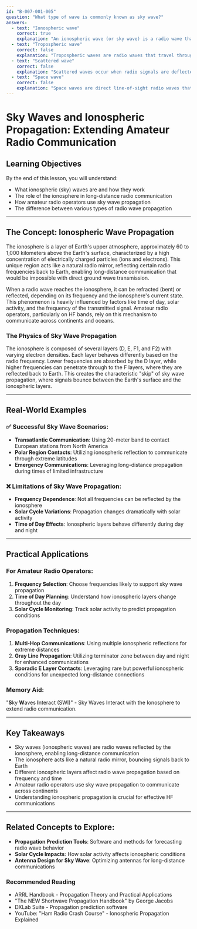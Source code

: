 ```yaml
---
id: "B-007-001-005"
question: "What type of wave is commonly known as sky wave?"
answers:
  - text: "Ionospheric wave"
    correct: true
    explanation: "An ionospheric wave (or sky wave) is a radio wave that is reflected or refracted by the ionosphere, allowing it to travel beyond the line of sight by bouncing between the Earth's surface and the ionized layers of the upper atmosphere. This phenomenon enables long-distance communication on HF amateur radio bands by allowing signals to travel much farther than would be possible with direct ground wave propagation."
  - text: "Tropospheric wave"
    correct: false
    explanation: "Tropospheric waves are radio waves that travel through the lowest layer of Earth's atmosphere (the troposphere) and are typically used for short to medium-distance communications. These waves are affected by weather conditions and atmospheric phenomena but do not have the long-distance capabilities of ionospheric waves. They are more commonly associated with VHF and UHF communications."
  - text: "Scattered wave"
    correct: false
    explanation: "Scattered waves occur when radio signals are deflected or dispersed by objects in their path, such as terrain, buildings, or atmospheric particles. While scattering can affect radio wave propagation, it is not a primary mode of long-distance communication like the ionospheric (sky) wave, which involves deliberate reflection from the ionosphere."
  - text: "Space wave"
    correct: false
    explanation: "Space waves are direct line-of-sight radio waves that travel from the transmitting antenna to the receiving antenna without reflection. These are typical of UHF and microwave communications and are limited by the curvature of the Earth. Unlike sky waves, space waves do not bounce off the ionosphere and are restricted to relatively short distances."
---
```


# Sky Waves and Ionospheric Propagation: Extending Amateur Radio Communication

## Learning Objectives
By the end of this lesson, you will understand:
- What ionospheric (sky) waves are and how they work
- The role of the ionosphere in long-distance radio communication
- How amateur radio operators use sky wave propagation
- The difference between various types of radio wave propagation

---

## The Concept: Ionospheric Wave Propagation

The ionosphere is a layer of Earth's upper atmosphere, approximately 60 to 1,000 kilometers above the Earth's surface, characterized by a high concentration of electrically charged particles (ions and electrons). This unique region acts like a natural radio mirror, reflecting certain radio frequencies back to Earth, enabling long-distance communication that would be impossible with direct ground wave transmission.

When a radio wave reaches the ionosphere, it can be refracted (bent) or reflected, depending on its frequency and the ionosphere's current state. This phenomenon is heavily influenced by factors like time of day, solar activity, and the frequency of the transmitted signal. Amateur radio operators, particularly on HF bands, rely on this mechanism to communicate across continents and oceans.

### The Physics of Sky Wave Propagation

The ionosphere is composed of several layers (D, E, F1, and F2) with varying electron densities. Each layer behaves differently based on the radio frequency. Lower frequencies are absorbed by the D layer, while higher frequencies can penetrate through to the F layers, where they are reflected back to Earth. This creates the characteristic "skip" of sky wave propagation, where signals bounce between the Earth's surface and the ionospheric layers.

---

## Real-World Examples

### ✅ Successful Sky Wave Scenarios:
- **Transatlantic Communication**: Using 20-meter band to contact European stations from North America
- **Polar Region Contacts**: Utilizing ionospheric reflection to communicate through extreme latitudes
- **Emergency Communications**: Leveraging long-distance propagation during times of limited infrastructure

### ❌ Limitations of Sky Wave Propagation:
- **Frequency Dependence**: Not all frequencies can be reflected by the ionosphere
- **Solar Cycle Variations**: Propagation changes dramatically with solar activity
- **Time of Day Effects**: Ionospheric layers behave differently during day and night

---

## Practical Applications

### For Amateur Radio Operators:
1. **Frequency Selection**: Choose frequencies likely to support sky wave propagation
2. **Time of Day Planning**: Understand how ionospheric layers change throughout the day
3. **Solar Cycle Monitoring**: Track solar activity to predict propagation conditions

### Propagation Techniques:
1. **Multi-Hop Communications**: Using multiple ionospheric reflections for extreme distances
2. **Gray Line Propagation**: Utilizing terminator zone between day and night for enhanced communications
3. **Sporadic E Layer Contacts**: Leveraging rare but powerful ionospheric conditions for unexpected long-distance connections

### Memory Aid:
"**S**ky **W**aves **I**nteract (SWI)" - Sky Waves Interact with the Ionosphere to extend radio communication.

---

## Key Takeaways

- Sky waves (ionospheric waves) are radio waves reflected by the ionosphere, enabling long-distance communication
- The ionosphere acts like a natural radio mirror, bouncing signals back to Earth
- Different ionospheric layers affect radio wave propagation based on frequency and time
- Amateur radio operators use sky wave propagation to communicate across continents
- Understanding ionospheric propagation is crucial for effective HF communications

---

## Related Concepts to Explore:
- **Propagation Prediction Tools**: Software and methods for forecasting radio wave behavior
- **Solar Cycle Impacts**: How solar activity affects ionospheric conditions
- **Antenna Design for Sky Wave**: Optimizing antennas for long-distance communications

### Recommended Reading
- ARRL Handbook - Propagation Theory and Practical Applications
- "The NEW Shortwave Propagation Handbook" by George Jacobs
- DXLab Suite - Propagation prediction software
- YouTube: "Ham Radio Crash Course" - Ionospheric Propagation Explained